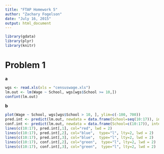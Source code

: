 ```yaml
---
title: "FTAP Homework 5"
author: "Zachary Fogelson"
date: "July 16, 2015"
output: html_document
---
```


```r
library(gdata)
library(plyr)
library(knitr)
```

# Problem 1

**a** 

```r
wgs <- read.xls(xls = "censuswage.xls")
lm.out <- lm(Wage ~ School, wgs[wgs$School >= 10,])
confint(lm.out)
```


**b**

```r
plot(Wage ~ School, wgs[wgs$School > 10, ], ylim=c(-100, 700))
pred.int <- predict(lm.out, newdata = data.frame(School=seq(10:17)), interval = "predict")
conf.int <- predict(lm.out, newdata = data.frame(School=c(10:17)), interval = "confidence")
lines(c(10:17), pred.int[,1], col="red", lwd = 2)
lines(c(10:17), pred.int[,2], col="blue",  type="l", lty=2, lwd = 2)
lines(c(10:17), pred.int[,3], col="blue",  type="l", lty=2, lwd = 2)
lines(c(10:17), conf.int[,2], col="green",  type="l", lty=2, lwd = 2)
lines(c(10:17), conf.int[,3], col="green",  type="l", lty=2, lwd = 2)
```



